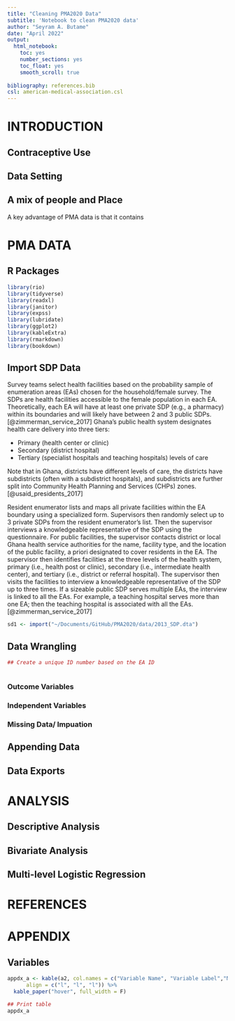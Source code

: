 ```yaml
---
title: "Cleaning PMA2020 Data"
subtitle: 'Notebook to clean PMA2020 data'
author: "Seyram A. Butame"
date: "April 2022"
output:
  html_notebook:
    toc: yes
    number_sections: yes
    toc_float: yes
    smooth_scroll: true
    
bibliography: references.bib
csl: american-medical-association.csl
---
```


# INTRODUCTION

## Contraceptive Use

## Data Setting

## A mix of people and Place

A key advantage of PMA data is that it contains 

# PMA DATA {.tabset}

## R Packages
```r

library(rio)
library(tidyverse)
library(readxl)
library(janitor)
library(expss)
library(lubridate)
library(ggplot2)
library(kableExtra)
library(rmarkdown)
library(bookdown)
```

## Import SDP Data

Survey teams select health facilities based on the probability sample of enumeration areas (EAs) chosen for the household/female survey. The SDPs are health facilities accessible to the female population in each EA. Theoretically, each EA will have at least one private SDP (e.g., a pharmacy) within its boundaries and will likely have between 2 and 3 public SDPs.[@zimmerman_service_2017] Ghana's public health system designates health care delivery into three tiers:

* Primary (health center or clinic)
* Secondary (district hospital)
* Tertiary (specialist hospitals and teaching hospitals) levels of care

Note that in Ghana, districts have different levels of care, the districts have subdistricts (often with a subdistrict hospitals), and subdistricts are further split into Community Health Planning and Services (CHPs) zones. [@usaid_presidents_2017]

Resident enumerator lists and maps all private facilities within the EA boundary using a specialized form. Supervisors then randomly select up to 3 private SDPs from the resident enumerator’s list. Then the supervisor interviews a knowledgeable representative of the SDP  using the questionnaire. For public facilities, the supervisor contacts district or local Ghana health service authorities for the name, facility type, and the location of the public facility, a priori designated to cover residents in the EA. The supervisor then identifies facilities at the three levels of the health system, primary (i.e., health post or clinic), secondary (i.e., intermediate health center), and tertiary (i.e., district or referral hospital). The supervisor then visits the facilities to interview a knowledgeable representative of the SDP up to three times. If a sizeable public SDP serves multiple EAs, the interview is linked to all the EAs. For example, a teaching hospital serves more than one EA; then the teaching hospital is associated with all the EAs. [@zimmerman_service_2017]

```r
sd1 <- import("~/Documents/GitHub/PMA2020/data/2013_SDP.dta")
```


## Data Wrangling

```r
## Create a unique ID number based on the EA ID


```


```r

```


### Outcome Variables

### Independent Variables

### Missing Data/ Impuation

## Appending Data

## Data Exports

# ANALYSIS {.tabset}

## Descriptive Analysis

## Bivariate Analysis

## Multi-level Logistic Regression

# REFERENCES

<div id="refs"></div>

# APPENDIX

## Variables


```r

appdx_a <- kable(a2, col.names = c("Variable Name", "Variable Label","NSFG Data"), 
      align = c("l", "l", "l")) %>%
  kable_paper("hover", full_width = F)

## Print table
appdx_a

```





